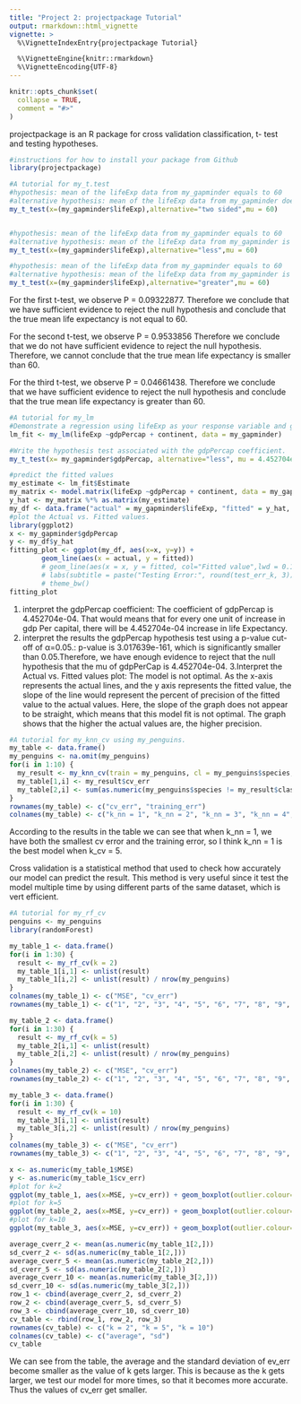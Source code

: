 ```yaml
---
title: "Project 2: projectpackage Tutorial"
output: rmarkdown::html_vignette
vignette: >
  %\VignetteIndexEntry{projectpackage Tutorial}

  %\VignetteEngine{knitr::rmarkdown}
  %\VignetteEncoding{UTF-8}
---
```


```r
knitr::opts_chunk$set(
  collapse = TRUE,
  comment = "#>"
)
```
projectpackage is an R package for cross validation classification, t- test and testing hypotheses.

```r

#instructions for how to install your package from Github
library(projectpackage)
```




```r
#A tutorial for my_t.test
#hypothesis: mean of the lifeExp data from my_gapminder equals to 60
#alternative hypothesis: mean of the lifeExp data from my_gapminder does not equal to 60
my_t_test(x=(my_gapminder$lifeExp),alternative="two sided",mu = 60)


#hypothesis: mean of the lifeExp data from my_gapminder equals to 60
#alternative hypothesis: mean of the lifeExp data from my_gapminder is smaller than 60
my_t_test(x=(my_gapminder$lifeExp),alternative="less",mu = 60)

#hypothesis: mean of the lifeExp data from my_gapminder equals to 60
#alternative hypothesis: mean of the lifeExp data from my_gapminder is larger than 60
my_t_test(x=(my_gapminder$lifeExp),alternative="greater",mu = 60)

```
For the first t-test, we observe P = 0.09322877. Therefore we conclude that we have sufficient evidence to reject the null hypothesis and conclude that the true mean life expectancy is not equal to 60.

For the second t-test, we observe P = 0.9533856 Therefore we conclude that we do not have sufficient evidence to reject the null hypothesis. Therefore, we cannot conclude that the true mean life expectancy is smaller than 60.

For the third t-test, we observe P = 0.04661438. Therefore we conclude that we  have sufficient evidence to reject the null hypothesis and conclude that the true mean life expectancy is greater than 60.
```r
#A tutorial for my_lm
#Demonstrate a regression using lifeExp as your response variable and gdpPercap and continent as explanatory variables
lm_fit <- my_lm(lifeExp ~gdpPercap + continent, data = my_gapminder)

#Write the hypothesis test associated with the gdpPercap coefficient.
my_t_test(x= my_gapminder$gdpPercap, alternative="less", mu = 4.452704e-04)

#predict the fitted values 
my_estimate <- lm_fit$Estimate
my_matrix <- model.matrix(lifeExp ~gdpPercap + continent, data = my_gapminder)
y_hat <- my_matrix %*% as.matrix(my_estimate)
my_df <- data.frame("actual" = my_gapminder$lifeExp, "fitted" = y_hat, "continent" = my_gapminder$continent)
#plot the Actual vs. Fitted values.
library(ggplot2)
x <- my_gapminder$gdpPercap
y <- my_df$y_hat
fitting_plot <- ggplot(my_df, aes(x=x, y=y)) +
        geom_line(aes(x = actual, y = fitted)) 
        # geom_line(aes(x = x, y = fitted, col="Fitted value",lwd = 0.1)) 
        # labs(subtitle = paste("Testing Error:", round(test_err_k, 3))) +
        # theme_bw()
fitting_plot
```
1. interpret the gdpPercap coefficient: 
The coefficient of gdpPercap is 4.452704e-04. That would means that for every one unit of increase in gdp Per capital, there will be 4.452704e-04 increase in life Expectancy.
2. interpret the results the gdpPercap hypothesis test using a p-value cut-off of α=0.05.:
p-value is 3.017639e-161, which is significantly smaller than 0.05.Therefore, we have enough evidence to reject that the null hypothesis that the mu of gdpPerCap is 4.452704e-04.
3.Interpret the Actual vs. Fitted values plot:
The model is not optimal. As the x-axis represents the actual lines, and the y axis represents the fitted value, the slope of the line would represent the percent of precision of the fitted value to the actual values. Here, the slope of the graph does not appear to be straight, which means that this model fit is not optimal. The graph shows that the higher the actual values are, the higher precision.  


```r
#A tutorial for my_knn_cv using my_penguins.
my_table <- data.frame()
my_penguins <- na.omit(my_penguins)
for(i in 1:10) {
  my_result <- my_knn_cv(train = my_penguins, cl = my_penguins$species, k_nn = i, k_cv = 5 )
  my_table[1,i] <- my_result$cv_err
  my_table[2,i] <- sum(as.numeric(my_penguins$species != my_result$class)) / nrow(my_penguins)
}
rownames(my_table) <- c("cv_err", "training_err")
colnames(my_table) <- c("k_nn = 1", "k_nn = 2", "k_nn = 3", "k_nn = 4", "k_nn = 5", "k_nn = 6", "k_nn = 7", "k_nn = 8", "k_nn = 9", "k_nn = 10")
```

According to the results in the table we can see that when k_nn = 1, we have both the smallest cv error and the training error, so I think k_nn = 1 is the best model when k_cv = 5. 

Cross validation is a statistical method that used to check how accurately our model can predict the result. This method is very useful since it test the model multiple time by using different parts of the same dataset, which is vert efficient.

```r
#A tutorial for my_rf_cv
penguins <- my_penguins
library(randomForest)

my_table_1 <- data.frame()
for(i in 1:30) {
  result <- my_rf_cv(k = 2)
  my_table_1[i,1] <- unlist(result)
  my_table_1[i,2] <- unlist(result) / nrow(my_penguins)
}
colnames(my_table_1) <- c("MSE", "cv_err")
rownames(my_table_1) <- c("1", "2", "3", "4", "5", "6", "7", "8", "9", "10", "11", "12", "13", "14", "15", "16", "17", "18", "19", "20", "21", "22", "23", "24", "25", "26", "27", "28", "29", "30")

my_table_2 <- data.frame()
for(i in 1:30) {
  result <- my_rf_cv(k = 5)
  my_table_2[i,1] <- unlist(result)
  my_table_2[i,2] <- unlist(result) / nrow(my_penguins)
}
colnames(my_table_2) <- c("MSE", "cv_err")
rownames(my_table_2) <- c("1", "2", "3", "4", "5", "6", "7", "8", "9", "10", "11", "12", "13", "14", "15", "16", "17", "18", "19", "20", "21", "22", "23", "24", "25", "26", "27", "28", "29", "30")

my_table_3 <- data.frame()
for(i in 1:30) {
  result <- my_rf_cv(k = 10)
  my_table_3[i,1] <- unlist(result)
  my_table_3[i,2] <- unlist(result) / nrow(my_penguins)
}
colnames(my_table_3) <- c("MSE", "cv_err")
rownames(my_table_3) <- c("1", "2", "3", "4", "5", "6", "7", "8", "9", "10", "11", "12", "13", "14", "15", "16", "17", "18", "19", "20", "21", "22", "23", "24", "25", "26", "27", "28", "29", "30")

```

```r
x <- as.numeric(my_table_1$MSE)
y <- as.numeric(my_table_1$cv_err)
#plot for k=2
ggplot(my_table_1, aes(x=MSE, y=cv_err)) + geom_boxplot(outlier.colour="red", outlier.shape=8, outlier.size=4)
#plot for k=5
ggplot(my_table_2, aes(x=MSE, y=cv_err)) + geom_boxplot(outlier.colour="red", outlier.shape=8, outlier.size=4)
#plot for k=10
ggplot(my_table_3, aes(x=MSE, y=cv_err)) + geom_boxplot(outlier.colour="red", outlier.shape=8, outlier.size=4)

```

```r
average_cverr_2 <- mean(as.numeric(my_table_1[2,]))
sd_cverr_2 <- sd(as.numeric(my_table_1[2,]))
average_cverr_5 <- mean(as.numeric(my_table_2[2,]))
sd_cverr_5 <- sd(as.numeric(my_table_2[2,]))
average_cverr_10 <- mean(as.numeric(my_table_3[2,]))
sd_cverr_10 <- sd(as.numeric(my_table_3[2,]))
row_1 <- cbind(average_cverr_2, sd_cverr_2)
row_2 <- cbind(average_cverr_5, sd_cverr_5)
row_3 <- cbind(average_cverr_10, sd_cverr_10)
cv_table <- rbind(row_1, row_2, row_3)
rownames(cv_table) <- c("k = 2", "k = 5", "k = 10")
colnames(cv_table) <- c("average", "sd")
cv_table
```
We can see from the table, the average and the standard deviation of ev_err become smaller as the value of k gets larger. This is because as the k gets larger, we test our model for more times, so that it becomes more accurate. Thus the values of cv_err get smaller.
